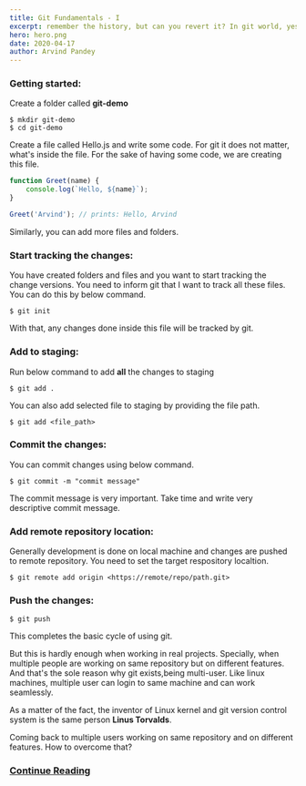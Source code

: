 ```yaml
---
title: Git Fundamentals - I
excerpt: remember the history, but can you revert it? In git world, yes.
hero: hero.png
date: 2020-04-17
author: Arvind Pandey
---
```


### Getting started:

Create a folder called **git-demo**

```console
$ mkdir git-demo
$ cd git-demo
```

Create a file called Hello.js and write some code. For git it does not matter, what's inside the file. For the sake of having some code, we are creating this file.

```javascript
function Greet(name) {
    console.log(`Hello, ${name}`);
}

Greet('Arvind'); // prints: Hello, Arvind
```

Similarly, you can add more files and folders.

### Start tracking the changes:

You have created folders and files and you want to start tracking the change versions.
You need to inform git that I want to track all these files.
You can do this by below command.

```console
$ git init
```
With that, any changes done inside this file will be tracked by git.

### Add to staging:

Run below command to add **all** the changes to staging

```console
$ git add .
```

You can also add selected file to staging by providing the file path.

```console
$ git add <file_path>
```

### Commit the changes:

You can commit changes using below command.

```console
$ git commit -m "commit message"
```

The commit message is very important. Take time and write very descriptive commit message.

### Add remote repository location:

Generally development is done on local machine and changes are pushed to remote repository. You need to set the target respository localtion.

```console
$ git remote add origin <https://remote/repo/path.git>
```

### Push the changes:

```console
$ git push
```

This completes the basic cycle of using git.

But this is hardly enough when working in real projects.
Specially, when multiple people are working on same repository but on different features.
And that's the sole reason why git exists,being multi-user. Like linux machines, multiple user can login to same machine and can work seamlessly.

As a matter of the fact, the inventor of Linux kernel and git version control system is the same person **Linus Torvalds**.

Coming back to multiple users working on same repository and on different features.
How to overcome that?

### <a href="/git-fundamentals-ii">Continue Reading</a>